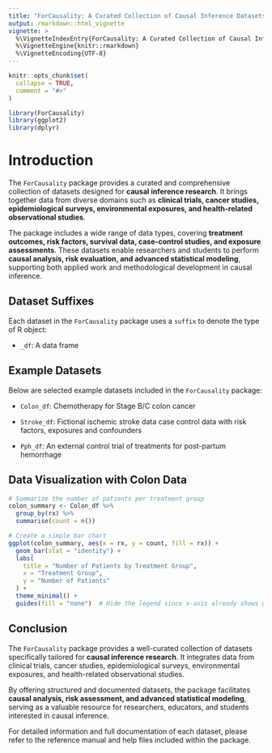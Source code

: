 ```yaml
---
title: "ForCausality: A Curated Collection of Causal Inference Datasets and Tools"
output: rmarkdown::html_vignette
vignette: >
  %\VignetteIndexEntry{ForCausality: A Curated Collection of Causal Inference Datasets and Tools}
  %\VignetteEngine{knitr::rmarkdown}
  %\VignetteEncoding{UTF-8}
---
```


```r
knitr::opts_chunk$set(
  collapse = TRUE,
  comment = "#>"
)
```

```r
library(ForCausality)
library(ggplot2)
library(dplyr)
```

# Introduction

The `ForCausality` package provides a curated and comprehensive collection of datasets designed for **causal inference research**. It brings together data from diverse domains such as **clinical trials, cancer studies, epidemiological surveys, environmental exposures, and health-related observational studies**.  

The package includes a wide range of data types, covering **treatment outcomes, risk factors, survival data, case-control studies, and exposure assessments**. These datasets enable researchers and students to perform **causal analysis, risk evaluation, and advanced statistical modeling**, supporting both applied work and methodological development in causal inference.  

## Dataset Suffixes

Each dataset in the `ForCausality` package uses a `suffix` to denote the type of R object:

- `_df`: A data frame

## Example Datasets

Below are selected example datasets included in the `ForCausality` package:

- `Colon_df`: Chemotherapy for Stage B/C colon cancer

- `Stroke_df`: Fictional ischemic stroke data case control data with risk factors, exposures and confounders

- `Pph_df`: An external control trial of treatments for post-partum hemorrhage

## Data Visualization with Colon Data

```r
# Summarize the number of patients per treatment group
colon_summary <- Colon_df %>%
  group_by(rx) %>%
  summarise(count = n())

# Create a simple bar chart
ggplot(colon_summary, aes(x = rx, y = count, fill = rx)) +
  geom_bar(stat = "identity") +
  labs(
    title = "Number of Patients by Treatment Group",
    x = "Treatment Group",
    y = "Number of Patients"
  ) +
  theme_minimal() +
  guides(fill = "none")  # Hide the legend since x-axis already shows groups
```

## Conclusion

The `ForCausality` package provides a well-curated collection of datasets specifically tailored for **causal inference research**. It integrates data from clinical trials, cancer studies, epidemiological surveys, environmental exposures, and health-related observational studies.  

By offering structured and documented datasets, the package facilitates **causal analysis, risk assessment, and advanced statistical modeling**, serving as a valuable resource for researchers, educators, and students interested in causal inference.  

For detailed information and full documentation of each dataset, please refer to the reference manual and help files included within the package.  

<div class="tocify-extend-page" data-unique="tocify-extend-page" style="height: 0;"></div>



